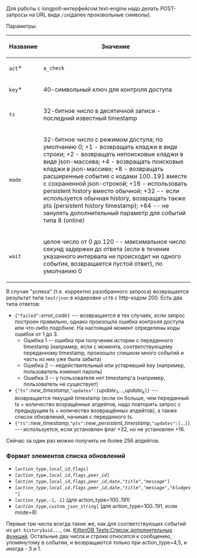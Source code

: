 Для работы с longpoll-интерфейсом text-engine надо делать POST-запросы на URL вида <tt>/im</tt>(далее произвольные символы).

Параметры:
{|
! Название !! Значение
|-
| <tt>act</tt>* || <tt>a_check</tt>
|-
| <tt>key</tt>* || 40-символьный ключ для контроля доступа
|-
| <tt>ts</tt> || 32-битное число в десятичной записи - последний известный timestamp
|-
| <tt>mode</tt> || 32-битное число с режимом доступа; по умолчанию 0; +1 - возвращать кладжи в виде строки; +2 - возвращать непоисковые кладжи в виде json-массива; +4 - возвращать поисковые кладжи в json-массиве; +8 - возвращать расширенные события с кодами 100..191 вместе с сохраненной json-строкой; +16 - использовать persistent history вместо обычной; +32 -- если используется обычная history, возвращать также pts (persistent history timestamp); +64 -- не занулять дополнительный параметр для событий типа 8 (online)
|-
| <tt>wait</tt> || целое число от 0 до 120 -- максимальное число секунд задержки до ответа (если в течение указанного интервала не происходит ни одного события, возвращается пустой ответ), по умолчанию 0
|}

В случае "успеха" (т.е. корректно разобранного запроса) возвращается результат типа <tt>text/json</tt> в кодировке <tt>utf8</tt> с http-кодом 200.
Есть два типа ответов:
* <tt>{"failed":</tt>''error_code''<tt>}</tt> --- возвращается в тех случаях, если запрос построен правильно, однако произошла ошибка контроля доступа или что-либо подобное. На настоящий момент определены коды ошибок от 1 до 3.
** Ошибка 1 -- ошибка при получении истории с переданного timestamp (например, если с момента, соответствующему переданному timestamp, произошло слишком много событий и часть из них уже была забыта)
** Ошибка 2 -- недействительный или устаревший key (например, пользователь изменил пароль)
** Ошибка 3 -- у пользователя нет timestamp'а (например, пользователь не существует)
* <tt>{"ts":</tt>''new_timestamp'',<tt>"updates":[</tt><i>update<sub>1</sub></i>,...,<i>update<sub>k</sub></i><tt>]}</tt> --- возвращается текущий timestamp (если он больше, чем переданный ts + количество возращённых апдейтов, надо повторить запрос с предыдущим ts + количество возвращённых апдейтов), а также список обновлений, начиная с переданного ts.
* <tt>{"ts":</tt>''new_timestamp'',<tt>"pts":</tt>''new_persistent_timestamp'',<tt>"updates":[</tt>...<tt>]}</tt> --- используется, если установлен флаг +32, но не установлен +16.

Сейчас за один раз можно получить не более 256 апдейтов.

=== Формат элементов списка обновлений ===
* <tt>[''action_type'',''local_id'',''flags'']</tt>
* <tt>[''action_type'',''local_id'',''flags'',''peer_id'']</tt>
* <tt>[''action_type'',''local_id'',''flags'',''peer_id'',''date'',"''title''","''message''"]</tt>
* <tt>[''action_type'',''local_id'',''flags'',''peer_id'',''date'',"''title''","''message''","''kludges''"]</tt>
* <tt>[''action_type'',-1,-1]</tt> (для action_type=100..191)
* <tt>[''action_type'',custom_json_string]</tt> (для action_type=100..191, если mode=8)
Первые три числа всегда такие же, как для соответствующих событий из <tt>get history$uid...</tt>, см. [[Kitten_DB_Texts_Extra.wiki|KittenDB Texts:Список дополнительных функций]]. Остальные два числа и строки относятся к сообщению, упомянутому в событии, и возвращаются только при action_type=4,5, и иногда - 3 и 1.
